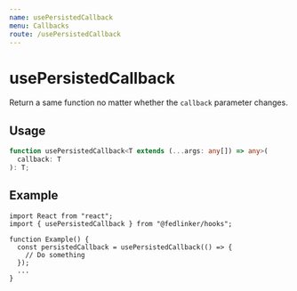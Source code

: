 ```yaml
---
name: usePersistedCallback
menu: Callbacks
route: /usePersistedCallback
---
```


# usePersistedCallback

Return a same function no matter whether the `callback` parameter changes.

## Usage

```ts
function usePersistedCallback<T extends (...args: any[]) => any>(
  callback: T
): T;
```

## Example

```tsx
import React from "react";
import { usePersistedCallback } from "@fedlinker/hooks";

function Example() {
  const persistedCallback = usePersistedCallback(() => {
    // Do something
  });
  ...
}
```
